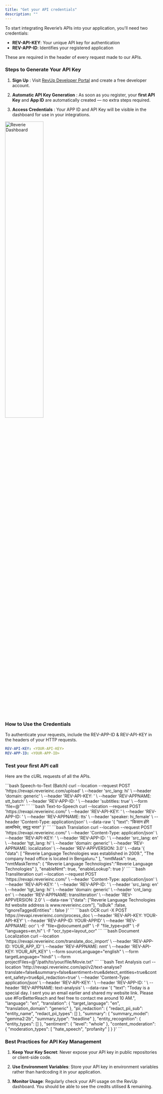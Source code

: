 ```yaml
---
title: "Get your API credentials"
description: ""
---
```


To start integrating Reverie’s APIs into your application, you'll need two credentials:

- **REV-API-KEY**: Your unique API key for authentication
- **REV-APP-ID**: Identifies your registered application

These are required in the header of every request made to our APIs.

### Steps to Generate Your API Key

1. **Sign Up** : Visit [RevUp Developer Portal](https://revup.reverieinc.com?utm_source=documentation&utm_medium=website&utm_campaign=revup_signup) and create a free developer account.

2. **Automatic API Key Generation** : As soon as you register, your **first API Key** and **App ID** are automatically created — no extra steps required.

3. **Access Credentials** : Your APP ID and API Key will be visible in the dashboard for use in your integrations.

<img src="/images/revDash.svg" alt="Reverie Dashboard" width="50%" />

### How to Use the Credentials
To authenticate your requests, include the REV-APP-ID & REV-API-KEY in the headers of your HTTP requests.

```yml
REV-API-KEY: <YOUR-API-KEY>
REV-APP-ID: <YOUR-APP-ID>
```

### Test your first API call
Here are the cURL requests of all the APIs.

<CodeGroup>
```bash Speech-to-Text (Batch)
curl --location --request POST 'https://revapi.reverieinc.com/upload' \
--header 'src_lang: hi' \
--header 'domain: generic' \
--header 'REV-API-KEY: <YOUR API KEY>' \
--header 'REV-APPNAME: stt_batch' \
--header 'REV-APP-ID: <YOUR API-ID>' \
--header 'subtitles: true' \
--form 'file=@"<File Path>"'
```
```bash Text-to-Speech
curl --location --request POST 'https://revapi.reverieinc.com/' \
--header 'REV-API-KEY: <YOUR API KEY>' \
--header 'REV-APP-ID: <YOUR APP-ID>' \
--header 'REV-APPNAME: tts' \
--header 'speaker: hi_female' \
--header 'Content-Type: application/json' \
--data-raw '{
	"text": "किसान होंगे आत्मनिर्भर, समृद्ध भारत"
}'
```
```bash Translation
curl --location --request POST 'https://revapi.reverieinc.com/' \
--header 'Content-Type: application/json' \
--header 'REV-API-KEY: <YOUR API KEY>' \
--header 'REV-APP-ID: <YOUR APP-ID>' \
--header 'src_lang: en' \
--header 'tgt_lang: hi' \
--header 'domain: generic' \
--header 'REV-APPNAME: localization' \
--header 'REV-APPVERSION: 3.0' \
--data '{
    "data": [
        "Reverie Language Technologies was established in 2009.",
        "The company head office is located in Bengaluru."
    ],
   "nmtMask": true,
    "nmtMaskTerms": {
        "Reverie Language Technologies":"Reverie Language Technologies"
    },
    "enableNmt": true,
    "enableLookup": true
}'
```
```bash Transliteration
curl --location --request POST 'https://revapi.reverieinc.com/' \
--header 'Content-Type: application/json' \
--header 'REV-API-KEY: <YOUR API-KEY>' \
--header 'REV-APP-ID: <YOUR APP-ID>' \
--header 'src_lang: en' \
--header 'tgt_lang: hi' \
--header 'domain: generic' \
--header 'cnt_lang: en' \
--header 'REV-APPNAME: transliteration' \
--header 'REV-APPVERSION: 2.0' \
--data-raw '{"data": ["Reverie Language Technologies ltd website address is www.reverieinc.com"],
"isBulk" :false,
"ignoreTaggedEntities" : false
}'
```
```bash OCR
curl -X POST https://revapi.reverieinc.com/process_doc \
  --header 'REV-API-KEY: YOUR-API-KEY' \
  --header 'REV-APP-ID: YOUR-APPID' \
  --header 'REV-APPNAME: ocr' \
  -F "file=@document.pdf" \
  -F "file_type=pdf" \
  -F "languages=en,hi" \
  -F "ocr_type=layout_ocr"
```
```bash Document Localization
curl --location 'https://revapi.reverieinc.com/translate_doc_import' \
  --header 'REV-APP-ID: YOUR_APP_ID' \
  --header 'REV-APPNAME: nmt' \
  --header 'REV-API-KEY: YOUR_API_KEY' \
  --form sourceLanguage="english" \
  --form targetLanguage="hindi" \
  --form projectFiles=@"/path/to/your/file/Movie.txt"
```
```bash Text Analysis
curl --location 'http://revapi.reverieinc.com/api/v2/text-analyse?translate=false&summary=false&sentiment=true&detect_entities=true&content_safety=true&pii_redaction=true' \
--header 'Content-Type: application/json' \
--header 'REV-API-KEY: <YOUR_REV_API_KEY>' \
--header 'REV-APP-ID: <YOUR_REV_APP_ID>' \
--header 'REV-APPNAME: text-analysis' \
--data-raw '{
  "text": "Today is a special day. I sent you an email earlier and shared my website link. Please use #ForBetterReach and feel free to contact me around 10 AM.",
  "language": "en",
  "translation": {
    "target_language": "en",
    "translation_domain": "generic"
  },
  "pii_redaction": {
    "redact_pii_sub": "entity_name",
    "redact_pii_types": []
  },
  "summary": {
    "summary_model": "gemma2:2b",
    "summary_type": "headline"
  },
  "entity_recognition": {
    "entity_types": []
  },
  "sentiment": {
    "level": "whole"
  },
  "content_moderation": {
    "moderation_types": [
      "hate_speech",
      "profanity"
    ]
  }
}'
```
</CodeGroup>

### Best Practices for API Key Management

1. **Keep Your Key Secret**: Never expose your API key in public repositories or client-side code.

2. **Use Environment Variables**: Store your API key in environment variables rather than hardcoding it in your application.

3. **Monitor Usage**: Regularly check your API usage on the RevUp dashboard. You should be able to see the credits utilised & remaining.

